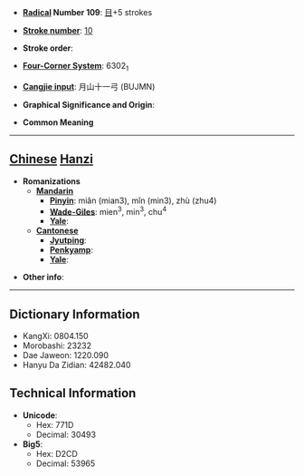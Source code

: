 * '''[[Wiktionary:Chinese radical index| Radical]] Number 109''': [[Wiktionary:Chinese radical index 目|目]]+5 strokes

* '''[[Wiktionary:Chinese total strokes index|Stroke number]]''': [[Wiktionary:Chinese total strokes index 10|10]]

* '''Stroke order''': 

* '''[[Wiktionary:Chinese four corner index|Four-Corner System]]''': 6302<sub>1</sub>

* '''[[Wiktionary:Chinese Cangjie index|Cangjie input]]''': 月山十一弓 (BUJMN)

* '''Graphical Significance and Origin''': 

* '''Common Meaning'''

----

== [[Chinese]] [[Hanzi]] ==

* '''Romanizations'''
** '''[[Mandarin]]'''
*** '''[[Pinyin]]''': miǎn (mian3), mǐn (min3), zhù (zhu4)
*** '''[[Wade-Giles]]''': mien<sup>3</sup>, min<sup>3</sup>, chu<sup>4</sup>
*** '''[[Yale]]''': 
** '''[[Cantonese]]'''
*** '''[[Jyutping]]''':
*** '''[[Penkyamp]]''': 
*** '''[[Yale]]''': 

* '''Other info''': 

----

== Dictionary Information ==

* KangXi: 0804.150
* Morobashi: 23232
* Dae Jaweon: 1220.090
* Hanyu Da Zidian: 42482.040

== Technical Information ==

* '''Unicode''':
** Hex: 771D
** Decimal: 30493
* '''Big5''':
** Hex: D2CD
** Decimal: 53965